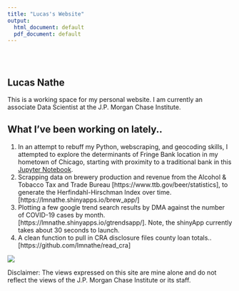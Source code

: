 ```yaml
---
title: "Lucas's Website"
output:
  html_document: default
  pdf_document: default
---
```


<style type="text/css">
.title {
  display: none;
}

#getting-started img {
  margin-right: 10px;
}

</style>

<div class="row" style="padding-top: 30px;">
<div class="col-sm-6">

# **Lucas Nathe**

This is a working space for my personal website. I am currently an associate Data Scientist at the J.P. Morgan Chase Institute.


## What I've been working on lately..
1. In an attempt to rebuff my Python, webscraping, and geocoding skills, I attempted to explore the determinants of Fringe Bank location in my hometown of Chicago, starting with proximity to a traditional bank in this [Jupyter Notebook](https://github.com/lmnathe/Chicago_FringeBanks/blob/main/Chicago_FringeBanks.ipynb).
2. Scrapping data on brewery production and revenue from the Alcohol & Tobacco Tax and Trade Bureau [https://www.ttb.gov/beer/statistics], to generate the Herfindahl-Hirschman Index over time. [https://lmnathe.shinyapps.io/brew_app/]
3. Plotting a few google trend search results by DMA against the number of COVID-19 cases by month. [https://lmnathe.shinyapps.io/gtrendsapp/]. Note, the shinyApp currently takes about 30 seconds to launch.
4. A clean function to pull in CRA disclosure files county loan totals.. [https://github.com/lmnathe/read_cra]

</div>
<div class="col-sm-6">

<a href = "https://github.com/lmnathe/LucasNathe">
![](flowers.jpeg)
</a>
</div>
Disclaimer: The views expressed on this site are mine alone and do not reflect the views of the J.P. Morgan Chase Institute or its staff. 
